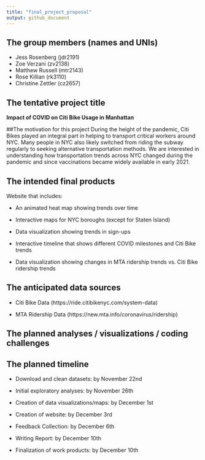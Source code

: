 ```yaml
---
title: "final_project_proposal"
output: github_document
---
```


## The group members (names and UNIs)
* Jess Rosenberg (jdr2191)
* Zoe Verzani (zv2138)
* Matthew Russell (mtr2143)
* Rose Killian (rk3110)
* Christine Zettler (cz2657)

## The tentative project title
**Impact of COVID on Citi Bike Usage in Manhattan**

##The motivation for this project
During the height of the pandemic, Citi Bikes played an integral part in helping to transport critical workers around NYC. Many people in NYC also likely switched from riding the subway regularly to seeking alternative transportation methods. We are interested in understanding how transportation trends across NYC changed during the pandemic and since vaccinations became widely available in early 2021. 

## The intended final products
Website that includes:

* An animated heat map showing trends over time

* Interactive maps for NYC boroughs (except for Staten Island)

* Data visualization showing trends in sign-ups

* Interactive timeline that shows different COVID milestones and Citi Bike trends 

* Data visualization showing changes in MTA ridership trends vs. Citi Bike ridership trends

## The anticipated data sources
* Citi Bike Data (https://ride.citibikenyc.com/system-data)

* MTA Ridership Data (https://new.mta.info/coronavirus/ridership)

## The planned analyses / visualizations / coding challenges

## The planned timeline
* Download and clean datasets: by November 22nd 

* Initial exploratory analyses: by November 26th 

* Creation of data visualizations/maps: by December 1st

* Creation of website: by December 3rd

* Feedback Collection: by December 6th  

* Writing Report: by December 10th  

* Finalization of work products: by December 10th  
